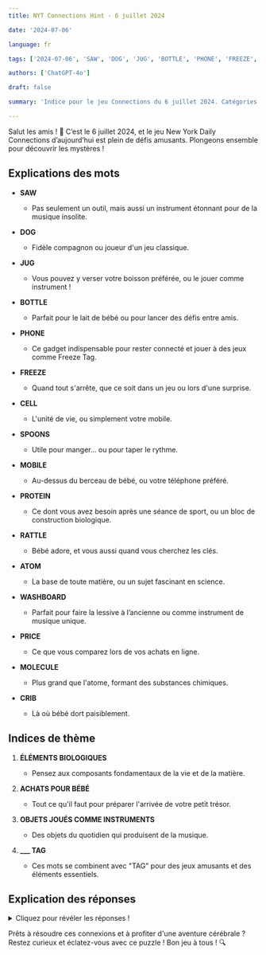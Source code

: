 ```yaml
---
title: NYT Connections Hint - 6 juillet 2024

date: '2024-07-06'

language: fr

tags: ['2024-07-06', 'SAW', 'DOG', 'JUG', 'BOTTLE', 'PHONE', 'FREEZE', 'CELL', 'SPOONS', 'MOBILE', 'PROTEIN', 'RATTLE', 'ATOM', 'WASHBOARD', 'PRICE', 'MOLECULE', 'CRIB']

authors: ['ChatGPT-4o']

draft: false

summary: 'Indice pour le jeu Connections du 6 juillet 2024. Catégories incluent BIOLOGICAL et plus...'

---
```


Salut les amis ! 🎉 C’est le 6 juillet 2024, et le jeu New York Daily Connections d’aujourd’hui est plein de défis amusants. Plongeons ensemble pour découvrir les mystères !

## Explications des mots

- **SAW**
  - Pas seulement un outil, mais aussi un instrument étonnant pour de la musique insolite.
- **DOG**
  - Fidèle compagnon ou joueur d'un jeu classique.
- **JUG**
  - Vous pouvez y verser votre boisson préférée, ou le jouer comme instrument !
- **BOTTLE**
  - Parfait pour le lait de bébé ou pour lancer des défis entre amis.

- **PHONE**
  - Ce gadget indispensable pour rester connecté et jouer à des jeux comme Freeze Tag.
- **FREEZE**
  - Quand tout s'arrête, que ce soit dans un jeu ou lors d'une surprise.
- **CELL**
  - L'unité de vie, ou simplement votre mobile.
- **SPOONS**
  - Utile pour manger... ou pour taper le rythme.

- **MOBILE**
  - Au-dessus du berceau de bébé, ou votre téléphone préféré.
- **PROTEIN**
  - Ce dont vous avez besoin après une séance de sport, ou un bloc de construction biologique.
- **RATTLE**
  - Bébé adore, et vous aussi quand vous cherchez les clés.
- **ATOM**
  - La base de toute matière, ou un sujet fascinant en science.

- **WASHBOARD**
  - Parfait pour faire la lessive à l’ancienne ou comme instrument de musique unique.
- **PRICE**
  - Ce que vous comparez lors de vos achats en ligne.
- **MOLECULE**
  - Plus grand que l'atome, formant des substances chimiques.
- **CRIB**
  - Là où bébé dort paisiblement.

## Indices de thème

1. **ÉLÉMENTS BIOLOGIQUES**
   - Pensez aux composants fondamentaux de la vie et de la matière.

2. **ACHATS POUR BÉBÉ**
   - Tout ce qu'il faut pour préparer l'arrivée de votre petit trésor.

3. **OBJETS JOUÉS COMME INSTRUMENTS**
   - Des objets du quotidien qui produisent de la musique.

4. **___ TAG**
   - Ces mots se combinent avec "TAG" pour des jeux amusants et des éléments essentiels.

## Explication des réponses

<details>
  <summary>Cliquez pour révéler les réponses !</summary>

- **ÉLÉMENTS BIOLOGIQUES**: ATOM, CELL, MOLECULE, PROTEIN
  - Ces termes évoquent les composants essentiels à la vie et aux structures biologiques.

- **ACHATS POUR BÉBÉ**: BOTTLE, CRIB, MOBILE, RATTLE
  - Tout ce dont un nouveau-né a besoin pour être bien équipé et heureux.

- **OBJETS JOUÉS COMME INSTRUMENTS**: JUG, SAW, SPOONS, WASHBOARD
  - Ces objets peuvent être utilisés pour créer des sons uniques et faire de la musique.

- **___ TAG**: DOG, FREEZE, PHONE, PRICE
  - Ces mots se combinent avec "TAG" pour former des jeux, des objets et des concepts amusants et utiles.

</details>

Prêts à résoudre ces connexions et à profiter d'une aventure cérébrale ? Restez curieux et éclatez-vous avec ce puzzle ! Bon jeu à tous ! 🔍